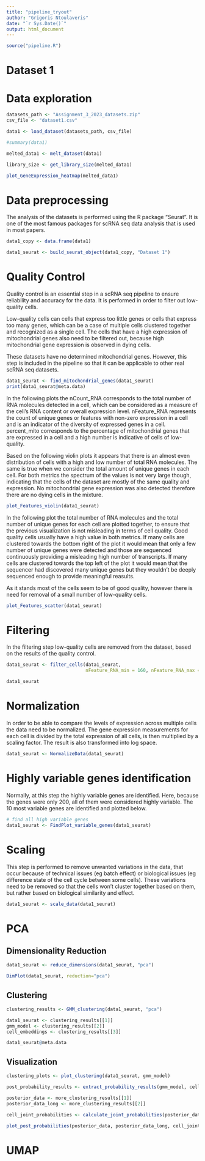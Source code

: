 ```yaml
---
title: "pipeline_tryout"
author: "Grigoris Ntoulaveris"
date: "`r Sys.Date()`"
output: html_document
---
```


```r
source("pipeline.R")

```

# Dataset 1

# Data exploration
```r

datasets_path <- "Assignment_3_2023_datasets.zip"
csv_file <- "dataset1.csv"

data1 <- load_dataset(datasets_path, csv_file)


```

```r
#summary(data1)

```

```r
melted_data1 <- melt_dataset(data1)

```
```r

library_size <- get_library_size(melted_data1)

```
```r

plot_GeneExpression_heatmap(melted_data1)


```


# Data preprocessing

The analysis of the datasets is performed using the R package "Seurat". It is one of the most famous packages for scRNA seq data analysis that is used in most papers.

```r
data1_copy <- data.frame(data1)

```

```r
data1_seurat <- build_seurat_object(data1_copy, "Dataset 1")

```


# Quality Control

Quality control is an essential step in a scRNA seq pipeline to ensure reliability and accuracy for the data. It is performed in order to filter out low-quality cells. 

Low-quality cells can cells that express too little genes or cells that express too many genes, which can be a case of multiple cells clustered together and recognized as a single cell. The cells that have a high expression of mitochondrial genes also need to be filtered out, because high mitochondrial gene expression is observed in dying cells.

These datasets have no determined mitochondrial genes. However, this step is included in the pipeline so that it can be applicable to other real scRNA seq datasets.

```r
data1_seurat <- find_mitochondrial_genes(data1_seurat)
print(data1_seurat@meta.data)

```

In the following plots the nCount_RNA corresponds to the total number of RNA molecules detected in a cell, which can be considered as a measure of the cell's RNA content or overall expression level. nFeature_RNA represents the count of unique genes or features with non-zero expression in a cell and is an indicator of the diversity of expressed genes in a cell. percent_mito corresponds to the percentage of mitochondrial genes that are expressed in a cell and a high number is indicative of cells of low-quality.

Based on the following violin plots it appears that there is an almost even distribution of cells with a high and low number of total RNA molecules. The same is true when we consider the total amount of unique genes in each cell. For both metrics the spectrum of the values is not very large though, indicating that the cells of the dataset are mostly of the same quality and expression. No mitochondrial gene expression was also detected therefore there are no dying cells in the mixture.

```r
plot_Features_violin(data1_seurat)

```

In the following plot the total number of RNA molecules and the total number of unique genes for each cell are plotted together, to ensure that the previous visualization is not misleading in terms of cell quality. Good quality cells usually have a high value in both metrics. If many cells are clustered towards the bottom right of the plot it would mean that only a few number of unique genes were detected and those are sequenced continuously providing a misleading high number of transcripts. If many cells are clustered towards the top left of the plot it would mean that the sequencer had discovered many unique genes but they wouldn't be deeply sequenced enough to provide meaningful reasults.

As it stands most of the cells seem to be of good quality, however there is need for removal of a small number of low-quality cells.

```r
plot_Features_scatter(data1_seurat)

```
# Filtering

In the filtering step low-quality cells are removed from the dataset, based on the results of the quality control.

```r
data1_seurat <- filter_cells(data1_seurat, 
                             nFeature_RNA_min = 160, nFeature_RNA_max = 1000, percent_mito_max = 5)

data1_seurat
```

# Normalization
In order to be able to compare the levels of expression across multiple cells the data need to be normalized. The gene expression measurements for each cell is divided by the total expression of all cells, is then multiplied by a scaling factor. The result is also transformed into log space.

```r
data1_seurat <- NormalizeData(data1_seurat)

```

# Highly variable genes identification
Normally, at this step the highly variable genes are identified. Here, because the genes were only 200, all of them were considered highly variable. The 10 most variable genes are identified and plotted below.

```r

# find all high variable genes
data1_seurat <- FindPlot_variable_genes(data1_seurat)

```

# Scaling

This step is performed to remove unwanted variations in the data, that occur because of technical issues (eg batch effect) or biological issues (eg difference state of the cell cycle between some cells). These variations need to be removed so that the cells won't cluster together based on them, but rather based on biological similarity and effect.


```r
data1_seurat <- scale_data(data1_seurat)
```

# PCA

## Dimensionality Reduction

```r
data1_seurat <- reduce_dimensions(data1_seurat, "pca")

```
```r
DimPlot(data1_seurat, reduction="pca")

```

## Clustering

```r
clustering_results <- GMM_clustering(data1_seurat, "pca")

data1_seurat <- clustering_results[[1]]
gmm_model <- clustering_results[[2]]
cell_embeddings <- clustering_results[[3]]

```

```r
data1_seurat@meta.data

```

## Visualization

```r
clustering_plots <- plot_clustering(data1_seurat, gmm_model)

```

```r
post_probability_results <- extract_probability_results(gmm_model, cell_embeddings)

posterior_data <- more_clustering_results[[1]]
posterior_data_long <- more_clustering_results[[2]]

```

```r
cell_joint_probabilities <- calculate_joint_probabilities(posterior_data_long)


```

```r
plot_post_probabilities(posterior_data, posterior_data_long, cell_joint_probabilities)

```

# UMAP

```r


```



